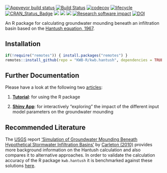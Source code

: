 [![Appveyor build status](https://ci.appveyor.com/api/projects/status/se4kj23k9pp16wut/branch/master?svg=true)](https://ci.appveyor.com/project/KWB-R/kwb-hantush/branch/master)
[![Build Status](https://travis-ci.org/KWB-R/kwb.hantush.svg?branch=master)](https://travis-ci.org/KWB-R/kwb.hantush)
[![codecov](https://codecov.io/github/KWB-R/kwb.hantush/branch/master/graphs/badge.svg)](https://codecov.io/github/KWB-R/kwb.hantush)
[![lifecycle](https://img.shields.io/badge/lifecycle-stable-brightgreen.svg)](https://www.tidyverse.org/lifecycle/#stable)
[![CRAN_Status_Badge](http://www.r-pkg.org/badges/version/kwb.hantush)](http://cran.r-project.org/package=kwb.hantush)
[![](http://cranlogs.r-pkg.org/badges/grand-total/kwb.hantush)](http://cran.rstudio.com/web/packages/kwb.hantush/index.html)
[![](http://cranlogs.r-pkg.org/badges/kwb.hantush)](http://cran.rstudio.com/web/packages/kwb.hantush/index.html)
[![](http://cranlogs.r-pkg.org/badges/last-week/kwb.hantush)](http://cran.rstudio.com/web/packages/kwb.hantush/index.html)
[![Research software impact](http://depsy.org/api/package/cran/kwb.hantush/badge.svg)](http://depsy.org/package/r/kwb.hantush)
[![DOI](https://zenodo.org/badge/23293/KWB-R/kwb.hantush.svg)](https://zenodo.org/badge/latestdoi/23293/KWB-R/kwb.hantush)


An R package for calculating groundwater mounding beneath an infiltration basin based on the [Hantush equation, 1967](http://doi.org/10.1029/WR003i001p00227). 


## Installation

```r
if(!require("remotes")) { install.packages("remotes") }
remotes::install_github(repo = "KWB-R/kwb.hantush", dependencies = TRUE)
```

## Further Documentation

Please have a look at the following two [articles](articles/index.html):

1.  **[Tutorial](articles/tutorial.html)**: for using the R package

2.  **[Shiny App](articles/shiny-app.html)**: for interactively "exploring" the impact of the different input model parameters on the groundwater mounding

## Recommended Literature 

The [USGS](https://www.usgs.gov/) report ['Simulation of Groundwater Mounding Beneath Hypothetical Stormwater Infiltration Basins'](https://pubs.usgs.gov/sir/2010/5102/support/sir2010-5102.pdf) by [Carleton (2010)](https://pubs.usgs.gov/sir/2010/5102/) provides more background information on the Hantush calculation and also compares it to alternative approaches. In order to validate the calculation accuracy of the R package `kwb.hantush` it is benchmarked against these solutions [here](articles/tutorial.html#model-validation).
